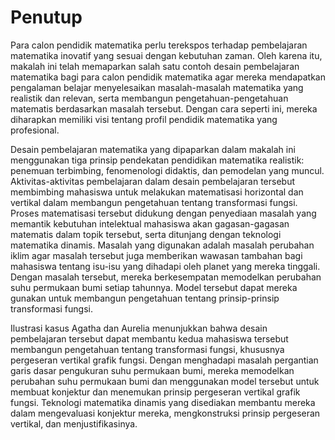 # Penutup

Para calon pendidik matematika perlu terekspos terhadap pembelajaran matematika inovatif yang sesuai dengan kebutuhan zaman. Oleh karena itu, makalah ini telah memaparkan salah satu contoh desain pembelajaran matematika bagi para calon pendidik matematika agar mereka mendapatkan pengalaman belajar menyelesaikan masalah-masalah matematika yang realistik dan relevan, serta membangun pengetahuan-pengetahuan matematis berdasarkan masalah tersebut. Dengan cara seperti ini, mereka diharapkan memiliki visi tentang profil pendidik matematika yang profesional.

Desain pembelajaran matematika yang dipaparkan dalam makalah ini menggunakan tiga prinsip pendekatan pendidikan matematika realistik: penemuan terbimbing, fenomenologi didaktis, dan pemodelan yang muncul. Aktivitas-aktivitas pembelajaran dalam desain pembelajaran tersebut membimbing mahasiswa untuk melakukan matematisasi horizontal dan vertikal dalam membangun pengetahuan tentang transformasi fungsi. Proses matematisasi tersebut didukung dengan penyediaan masalah yang memantik kebutuhan intelektual mahasiswa akan gagasan-gagasan matematis dalam topik tersebut, serta ditunjang dengan teknologi matematika dinamis. Masalah yang digunakan adalah masalah perubahan iklim agar masalah tersebut juga memberikan wawasan tambahan bagi mahasiswa tentang isu-isu yang dihadapi oleh planet yang mereka tinggali. Dengan masalah tersebut, mereka berkesempatan memodelkan perubahan suhu permukaan bumi setiap tahunnya. Model tersebut dapat mereka gunakan untuk membangun pengetahuan tentang prinsip-prinsip transformasi fungsi.

Ilustrasi kasus Agatha dan Aurelia menunjukkan bahwa desain pembelajaran tersebut dapat membantu kedua mahasiswa tersebut membangun pengetahuan tentang transformasi fungsi, khususnya pergeseran vertikal grafik fungsi. Dengan menghadapi masalah pergantian garis dasar pengukuran suhu permukaan bumi, mereka memodelkan perubahan suhu permukaan bumi dan menggunakan model tersebut untuk membuat konjektur dan menemukan prinsip pergeseran vertikal grafik fungsi. Teknologi matematika dinamis yang disediakan membantu mereka dalam mengevaluasi konjektur mereka, mengkonstruksi prinsip pergeseran vertikal, dan menjustifikasinya.
